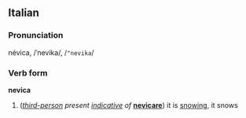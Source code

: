 ==Italian==
===Pronunciation===
névica, /ˈnevika/, /<tt>"nevika</tt>/
===Verb form===
'''nevica'''

#(''[[third-person]] present [[indicative]] of'' '''[[nevicare]]''') it is [[snow]]ing, it snows